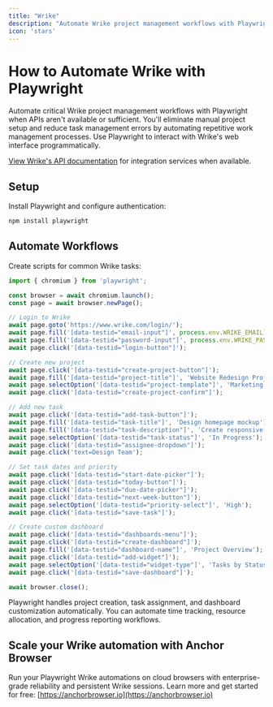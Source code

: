 ```yaml
---
title: "Wrike"
description: "Automate Wrike project management workflows with Playwright when APIs aren't available."
icon: 'stars'
---
```


# How to Automate Wrike with Playwright

Automate critical Wrike project management workflows with Playwright when APIs aren't available or sufficient. You'll eliminate manual project setup and reduce task management errors by automating repetitive work management processes. Use Playwright to interact with Wrike's web interface programmatically.

[View Wrike's API documentation](https://developers.wrike.com/) for integration services when available.


## Setup

Install Playwright and configure authentication:

```bash
npm install playwright
```

## Automate Workflows

Create scripts for common Wrike tasks:

```JavaScript
import { chromium } from 'playwright';

const browser = await chromium.launch();
const page = await browser.newPage();

// Login to Wrike
await page.goto('https://www.wrike.com/login/');
await page.fill('[data-testid="email-input"]', process.env.WRIKE_EMAIL);
await page.fill('[data-testid="password-input"]', process.env.WRIKE_PASSWORD);
await page.click('[data-testid="login-button"]');

// Create new project
await page.click('[data-testid="create-project-button"]');
await page.fill('[data-testid="project-title"]', 'Website Redesign Project');
await page.selectOption('[data-testid="project-template"]', 'Marketing Project');
await page.click('[data-testid="create-project-confirm"]');

// Add new task
await page.click('[data-testid="add-task-button"]');
await page.fill('[data-testid="task-title"]', 'Design homepage mockup');
await page.fill('[data-testid="task-description"]', 'Create responsive design mockups for new homepage');
await page.selectOption('[data-testid="task-status"]', 'In Progress');
await page.click('[data-testid="assignee-dropdown"]');
await page.click('text=Design Team');

// Set task dates and priority
await page.click('[data-testid="start-date-picker"]');
await page.click('[data-testid="today-button"]');
await page.click('[data-testid="due-date-picker"]');
await page.click('[data-testid="next-week-button"]');
await page.selectOption('[data-testid="priority-select"]', 'High');
await page.click('[data-testid="save-task"]');

// Create custom dashboard
await page.click('[data-testid="dashboards-menu"]');
await page.click('[data-testid="create-dashboard"]');
await page.fill('[data-testid="dashboard-name"]', 'Project Overview');
await page.click('[data-testid="add-widget"]');
await page.selectOption('[data-testid="widget-type"]', 'Tasks by Status');
await page.click('[data-testid="save-dashboard"]');

await browser.close();
```

Playwright handles project creation, task assignment, and dashboard customization automatically. You can automate time tracking, resource allocation, and progress reporting workflows.


## Scale your Wrike automation with Anchor Browser

Run your Playwright Wrike automations on cloud browsers with enterprise-grade reliability and persistent Wrike sessions. Learn more and get started for free: [https://anchorbrowser.io](https://anchorbrowser.io)
